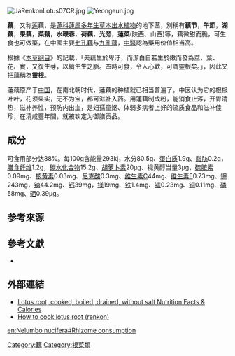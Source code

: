{{expand|time=2011-12-28T22:38:25+00:00}}

[[File:JaRenkonLotus07CR.jpg|thumb]]
[[File:Yeongeun.jpg|thumb]]

'''藕'''，又称[[莲|莲]]藕，是[[蓮科|蓮科]][[蓮属|蓮属]][[多年生|多年生]][[草本|草本]][[水生植物|出水植物]]的地下茎，別稱有'''藕节'''，'''午節'''，'''湖藕'''，'''果藕'''，'''菜藕'''，'''水鞭蓉'''，'''荷藕'''，'''光旁'''，'''蓮菜'''(陕西、山西)等，藕微甜而脆，可生食也可做菜，在中國主要[[七孔藕|七孔藕]]与[[九孔藕|九孔藕]]，[[中醫|中醫]]認為藥用价值相当高。

根據《[[本草纲目|本草纲目]]》的記載，「夫藕生於卑汙，而潔白自若生於嫩而發為莖、葉、花、實，又復生芽，以續生生之脈。四時可食，令人心歡，可謂靈根矣。」，因此又把藕稱為'''靈根'''。

蓮藕原产于[[中国|中国]]，在南北朝时代，蓮藕的种植就已相当普遍了。中医认为它的根根叶叶，花须果实，无不为宝，都可滋补入药。用蓮藕制成粉，能消食止泻，开胃清热，滋补养性，预防内出血，是妇孺童妪、体弱多病者上好的流质食品和滋补佳珍，在清咸豐年間，就被钦定为御膳贡品。

== 成分 ==
可食用部分达88%。每100g含能量293kj，水分80.5g、[[蛋白质|蛋白质]]1.9g、[[脂肪|脂肪]]0.2g，[[膳食纤维|膳食纤维]]1.2g，[[碳水化合物|碳水化合物]]15.2g、[[胡萝卜素|胡萝卜素]]20μg、视黄醇当量3μg，[[硫胺素|硫胺素]]0.09mg、[[核黄素|核黄素]]0.03mg、[[尼克酸|尼克酸]]0.3mg、[[维生素C|维生素C]]44mg、[[维生素E|维生素E]]0.73mg、[[钾|钾]]243mg，[[钠|钠]]44.2mg、[[钙|钙]]39mg，[[镁|镁]]19mg、[[铁|铁]]1.4mg、[[锰|锰]]0.23mg、[[铜|铜]]0.11mg、[[磷|磷]]58mg、[[硒|硒]]0.39μg。

== 参考來源 ==
{{reflist}}

==參考文獻==
{{refbegin}}
* {{clref|陳彥甫|2014|ref={{cite isbn|4715443023436|ref=harv|noedit}}}} <!-- sfn/cfn 和 cite book 或 cite isbn 對應harv失效，改用{{tl|clref}}方式解決 -->
{{refend}}

==外部連結==
* [http://www.nutritiondata.com/facts/vegetables-and-vegetable-products/2479/2  Lotus root, cooked, boiled, drained, without salt Nutrition Facts & Calories] {{Wayback|url=http://www.nutritiondata.com/facts/vegetables-and-vegetable-products/2479/2 |date=20100620020311 }} {{ref-en}}
* [http://www.justhungry.com/how-cook-lotus-root-renkon How to cook lotus root (renkon)] {{Wayback|url=http://www.justhungry.com/how-cook-lotus-root-renkon |date=20210125232357 }} {{ref-en}}

{{植物小作品}}   

[[Category:藕|Category:藕]]
[[Category:根菜類|Category:根菜類]]
[[en:Nelumbo_nucifera#Rhizome_consumption|en:Nelumbo nucifera#Rhizome consumption]]